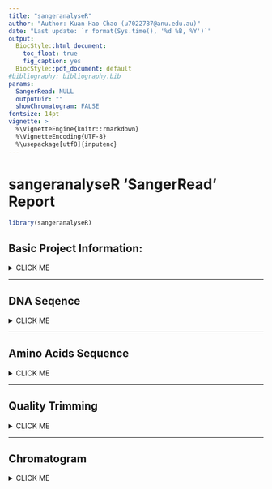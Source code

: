 ```yaml
---
title: "sangeranalyseR"
author: "Author: Kuan-Hao Chao (u7022787@anu.edu.au)"
date: "Last update: `r format(Sys.time(), '%d %B, %Y')`"
output: 
  BiocStyle::html_document:
    toc_float: true
    fig_caption: yes
  BiocStyle::pdf_document: default
#bibliography: bibliography.bib
params:
  SangerRead: NULL
  outputDir: ""
  showChromatogram: FALSE
fontsize: 14pt
vignette: >
  %\VignetteEngine{knitr::rmarkdown}
  %\VignetteEncoding{UTF-8}
  %\usepackage[utf8]{inputenc}
---
```


# sangeranalyseR 'SangerRead' Report

```r
library(sangeranalyseR)
```

## Basic Project Information:

<details><summary>CLICK ME</summary>

<ul style="list-style-type:disc;">
  <li>**Output Directory : **  <span class="tab">*`r params$outputDir`*</span></li>

  <li>**Input Directory : **  <span class="tab"><i>`r dirname(params$SangerRead@readFileName)`</i></span></li>

  <li>**Input Filename : **  <span class="tab"><i>`r basename(params$SangerRead@readFileName)`</i></span></li>

  <li>**Read Feature : **  <span class="tab">*`r params$SangerRead@readFeature`*</span></li>
</ul>

</details>

--- 

## DNA Seqence

<details><summary>CLICK ME</summary>
<h3> Primary Sequence </h3>
```r
primarySeq <- unlist(strsplit(as.character(params$SangerRead@primarySeq), ""))
primarySeqDF <- data.frame(t(data.frame(primarySeq)), stringsAsFactors = FALSE)
colnames(primarySeqDF) <- substr(colnames(primarySeqDF), 2, 100)
rownames(primarySeqDF) <- NULL
AstyleList <- SetCharStyleList(primarySeqDF, "A", "#1eff00")
TstyleList <- SetCharStyleList(primarySeqDF, "T", "#ff7a7a")
CstyleList <- SetCharStyleList(primarySeqDF, "C", "#7ac3ff")
GstyleList <- SetCharStyleList(primarySeqDF, "G", "#c9c9c9")
styleList <- c(AstyleList, TstyleList, CstyleList, GstyleList)
suppressMessages(
    excelTable(data = primarySeqDF, defaultColWidth = 30,
               editable = FALSE, rowResize = FALSE,
               columnResize = FALSE, allowInsertRow = FALSE,
               allowInsertColumn = FALSE, allowDeleteRow = FALSE,
               allowDeleteColumn = FALSE, allowRenameColumn = FALSE,
               style = styleList, loadingSpin = TRUE)
)
```
<h3> Secondary Sequence </h3>
```r
secondarySeq <-unlist(strsplit(as.character(params$SangerRead@secondarySeq), ""))
secondarySeqDF <- data.frame(t(data.frame(secondarySeq)), stringsAsFactors = FALSE)
colnames(secondarySeqDF) <- substr(colnames(secondarySeqDF), 2, 100)
rownames(secondarySeqDF) <- NULL
AstyleList <- SetCharStyleList(secondarySeqDF, "A", "#1eff00")
TstyleList <- SetCharStyleList(secondarySeqDF, "T", "#ff7a7a")
CstyleList <- SetCharStyleList(secondarySeqDF, "C", "#7ac3ff")
GstyleList <- SetCharStyleList(secondarySeqDF, "G", "#c9c9c9")
styleList <- c(AstyleList, TstyleList, CstyleList, GstyleList)
suppressMessages(
    excelTable(data = secondarySeqDF, defaultColWidth = 30,
               editable = FALSE, rowResize = FALSE,
               columnResize = FALSE, allowInsertRow = FALSE,
               allowInsertColumn = FALSE, allowDeleteRow = FALSE,
               allowDeleteColumn = FALSE, allowRenameColumn = FALSE,
               style = styleList, loadingSpin = TRUE)
)
```
<h3> Phred Quality Scores </h3>
```r
PhredScoreDF <- data.frame(t(data.frame(params$SangerRead@QualityReport@qualityPhredScores)), stringsAsFactors = FALSE)
colnames(PhredScoreDF) <- substr(colnames(PhredScoreDF), 2, 100)
rownames(PhredScoreDF) <- NULL
styleList <- SetAllStyleList(PhredScoreDF, "#ecffd9")
suppressMessages(
    excelTable(data = PhredScoreDF, defaultColWidth = 30, editable = FALSE,
               rowResize = FALSE, columnResize = FALSE,
               allowInsertRow = FALSE, allowInsertColumn = FALSE,
               allowDeleteRow = FALSE, allowDeleteColumn = FALSE,
               style = styleList, allowRenameColumn = FALSE,
               loadingSpin = TRUE)
)
```
</details>

---

## Amino Acids Sequence

<details> <summary>CLICK ME</summary>
<h3> Amino Acids Sequence frameshit 0 </h3>
```r
AAString <- data.frame(AAString(params$SangerRead@primaryAASeqS1))
AAStringDF <- data.frame(t(AAString), stringsAsFactors = FALSE)
colnames(AAStringDF) <- substr(colnames(AAStringDF), 2, 100)
rownames(AAStringDF) <- NULL
width <- rep(90, length(AAStringDF))
styleList1 <- SetAllStyleList(AAStringDF, "#ecffd9")
styleList2 <- SetCharStyleList (AAStringDF, "*", "#cf0000")
styleList <- c(styleList1, styleList2)
suppressMessages(
    excelTable(data = AAStringDF, columns = data.frame(width = width),
               defaultColWidth = 90, editable = FALSE, rowResize = FALSE,
               columnResize = FALSE, allowInsertRow = FALSE,
               allowInsertColumn = FALSE, allowDeleteRow = FALSE,
               allowDeleteColumn = FALSE, allowRenameColumn = FALSE,
               style = styleList)
)
```
<h3> Amino Acids Sequence frameshit 1  </h3>
```r
AAString <- data.frame(AAString(params$SangerRead@primaryAASeqS2))
AAString <- rbind(NA, AAString)
AAStringDF <- data.frame(t(AAString), stringsAsFactors = FALSE)
colnames(AAStringDF) <- substr(colnames(AAStringDF), 2, 100)
rownames(AAStringDF) <- NULL
width <- rep(90, length(AAStringDF) - 1)
width <- c(30, width)
styleList1 <- SetAllStyleList(AAStringDF, "#ecffd9")
styleList2 <- SetCharStyleList (AAStringDF, "*", "#cf0000")
styleList <- c(styleList1, styleList2)
styleList[['A1']] <- 'background-color: black;'
suppressMessages(
    excelTable(data = AAStringDF, columns = data.frame(width = width),
               defaultColWidth = 90, editable = FALSE, rowResize = FALSE,
               columnResize = FALSE, allowInsertRow = FALSE,
               allowInsertColumn = FALSE, allowDeleteRow = FALSE,
               allowDeleteColumn = FALSE, allowRenameColumn = FALSE,
               style = styleList)
)
```
<h3> Amino Acids Sequence frameshit 2 </h3>
```r
AAString <- data.frame(AAString(params$SangerRead@primaryAASeqS3))
AAString <- rbind(NA, NA, AAString)
AAStringDF <- data.frame(t(AAString), stringsAsFactors = FALSE)
colnames(AAStringDF) <- substr(colnames(AAStringDF), 2, 100)
rownames(AAStringDF) <- NULL
width <- rep(90, length(AAStringDF) - 2)
width <- c(30, 30, width)
styleList1 <- SetAllStyleList(AAStringDF, "#ecffd9")
styleList2 <- SetCharStyleList (AAStringDF, "*", "#cf0000")
styleList <- c(styleList1, styleList2)
styleList[['A1']] <- 'background-color: black;'
styleList[['B1']] <- 'background-color: black;'
suppressMessages(
    excelTable(data = AAStringDF, columns = data.frame(width = width),
               defaultColWidth = 90, editable = FALSE, rowResize = FALSE,
               columnResize = FALSE, allowInsertRow = FALSE,
               allowInsertColumn = FALSE, allowDeleteRow = FALSE,
               allowDeleteColumn = FALSE, allowRenameColumn = FALSE,
               style = styleList)
)
```
</details>

--- 

## Quality Trimming

<details><summary>CLICK ME</summary>

<ul style="list-style-type:disc;">

`r if(params$SangerRead@QualityReport@TrimmingMethod == "M1"){"<li>**Trimming Method**: <span class='tab'><i> Method 1 'Logarithmic Scale Trimming' </i></span></li>"}`

`r if(params$SangerRead@QualityReport@TrimmingMethod == "M2"){"<li>**Trimming Method**: <span class='tab'><i> Method 2 'Logarithmic Scale Sliding Window Trimming' </i></span></li>"}`

`r if(params$SangerRead@QualityReport@TrimmingMethod == "M1"){paste("<li>**M1 Trimming Cutoffe**: <span class='tab'><i>", params$SangerRead@QualityReport@M1TrimmingCutoff, "</i></span></li>")}`

`r if(params$SangerRead@QualityReport@TrimmingMethod == "M2"){paste("<li>**M2 Cutoff Quality Score**: <span class='tab'><i>", params$SangerRead@QualityReport@M2CutoffQualityScore, "</i></span></li>")}`

`r if(params$SangerRead@QualityReport@TrimmingMethod == "M2"){paste("<li>**M2 Cutoff Quality Score**: <span class='tab'><i>", params$SangerRead@QualityReport@M2SlidingWindowSize, "</i></span></li>")}`

  <li>**Raw Sequence Length**:  <span class="tab">*`r params$SangerRead@QualityReport@rawSeqLength`*</span></li>
  
  <li>**Trimmed Sequence Length**:  <span class="tab">*`r params$SangerRead@QualityReport@trimmedSeqLength`*</span></li>
  
  <li>**Trimmed Start Point**:  <span class="tab">*`r params$SangerRead@QualityReport@trimmedStartPos`*</span></li>
  
  <li>**Trimmed End Point**:  <span class="tab">*`r params$SangerRead@QualityReport@trimmedFinishPos`*</span></li>
  
  <li>**Raw Mean Quality Score**:  <span class="tab">*`r params$SangerRead@QualityReport@rawMeanQualityScore`*</span></li>

  <li>**Trimmed Mean Quality Score**:  <span class="tab">*`r params$SangerRead@QualityReport@trimmedMeanQualityScore`*</span></li>
  
  <li>**Raw Min Quality Score**:  <span class="tab">*`r params$SangerRead@QualityReport@rawMinQualityScore`*</span></li>
  
  <li>**Trimmed Min Quality Score**: <span class="tab">*`r params$SangerRead@QualityReport@trimmedMinQualityScore`*</span></li>
  
  <li>**Remaining Read Ratio**: <span class="tab">*`r params$SangerRead@QualityReport@remainingRatio`*</span></li>

</ul>

```r
qualityBasePlot(params$SangerRead)
```

</details>
  
--- 

## Chromatogram
<details><summary>CLICK ME</summary>

<ul style="list-style-type:disc;">

  <li>**Signal Ratio Cutoff**:  <span class="tab">*`r params$SangerRead@ChromatogramParam@signalRatioCutoff`*</span></li>

  <li>**Base Number Per Row**:  <span class="tab">*`r params$SangerRead@ChromatogramParam@baseNumPerRow`*</span></li>

  <li>**Height Per Row**:  <span class="tab">*`r params$SangerRead@ChromatogramParam@heightPerRow`*</span></li>
  
  <li>**Show Trimmed Region**:  <span class="tab">*`r params$SangerRead@ChromatogramParam@showTrimmed`*</span></li>
  
</ul>

```r
hetcalls <- MakeBaseCalls(params$SangerRead,
                          signalRatioCutoff = params$SangerRead@ChromatogramParam@signalRatioCutoff)
chromatogram(hetcalls,
             width = strtoi(params$SangerRead@ChromatogramParam@baseNumPerRow) - 20,
             height = round(params$SangerRead@ChromatogramParam@heightPerRow * 2.6 / 200, 2),
             trim5 = params$SangerRead@QualityReport@trimmedStartPos,
             trim3 = (params$SangerRead@QualityReport@rawSeqLength - params$SangerRead@QualityReport@trimmedFinishPos),
             showtrim = params$SangerRead@ChromatogramParam@showTrimmed,
             showcalls = "both", filename = file.path(params$outputDir, paste0(basename(params$SangerRead@readFileName), "_chromatogram.pdf")))
```

<img src="`r file.path(params$outputDir, paste0(basename(params$SangerRead@readFileName), "_chromatogram.pdf"))`" alt="some text"  width="100%" height="100%">

</details>





<style>
li{
    margin-top: 16px;
}
li:first-child {
    margin-top:0;
}
.tab {position:absolute;left:350px; }

.jexcel_content { 
    height: 60px !important;
}

</style>


